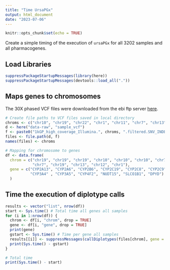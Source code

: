 ```yaml
---
title: "Time UrsaPGx"
output: html_document
date: "2023-07-06"
---
```


```r
knitr::opts_chunk$set(echo = TRUE)
```

Create a simple timing of the execution of `ursaPGx` for all 3202 samples and
all pharmacogenes.

## Load Libraries

```r
suppressPackageStartupMessages(library(here))
suppressPackageStartupMessages(devtools::load_all("."))
```

## Maps genes to chromosomes

The 30X phased VCF files were downloaded from the ebi ftp server [here](https://ftp.1000genomes.ebi.ac.uk/vol1/ftp/data_collections/1000G_2504_high_coverage/working/20220422_3202_phased_SNV_INDEL_SV/).

```r
# Create file paths to VCF files saved in local directory
chroms <- c("chr10", "chr19", "chr22", "chr1", "chr11", "chr7", "chr13", "chr12")
d <- here("data-raw", "sample_vcf")
f <- paste0("1kGP_high_coverage_Illumina.", chroms, ".filtered.SNV_INDEL_SV_phased_panel.vcf.gz")
files <- file.path(d, f)
names(files) <- chroms

# Mapping for chromosome to genes
df <- data.frame(
  chrom = c("chr19", "chr19", "chr19", "chr10", "chr10", "chr10", "chr7", 
            "chr7", "chr19", "chr13", "chr12", "chr1"),
  gene = c("CYP2A13", "CYP2A6", "CYP2B6", "CYP2C19", "CYP2C8", "CYP2C9",   
           "CYP3A4" , "CYP3A5", "CYP4F2", "NUDT15", "SLCO1B1", "DPYD")
  )
```

## Time the execution of diplotype calls

```r
results <- vector("list", nrow(df))
start <- Sys.time() # Total time all genes all samples
for (i in 1:nrow(df)) {
  chrom <- df[i, "chrom", drop = TRUE]
  gene <- df[i, "gene", drop = TRUE]
  print(gene)
  gstart <- Sys.time() # Time per gene all samples
  results[[i]] <- suppressMessages(callDiplotypes(files[chrom], gene = gene))
  print(Sys.time() - gstart)
}

# Total time 
print(Sys.time() - start)
```

